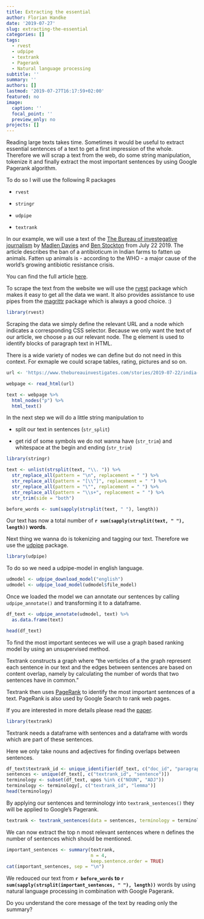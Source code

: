 ```yaml
---
title: Extracting the essential
author: Florian Handke
date: '2019-07-27'
slug: extracting-the-essential
categories: []
tags:
  - rvest
  - udpipe
  - textrank
  - Pagerank
  - Natural language processing
subtitle: ''
summary: ''
authors: []
lastmod: '2019-07-27T16:17:59+02:00'
featured: no
image:
  caption: ''
  focal_point: ''
  preview_only: no
projects: []
---
```


Reading large texts takes time. Sometimes it would be useful to extract essential sentences of a text to get a first impression of the whole. Therefore we will scrap a text from the web, do some string manipulation, tokenize it and finally extract the most important sentences by using Google Pagerank algorithm. 

To do so I will use the following R packages

 * `rvest`
 
 * `stringr`
 
 * `udpipe`
 
 * `textrank`
 
In our example, we will use a text of the [The Bureau of investegative journalism](https://www.thebureauinvestigates.com/) by [Madlen Davies](https://www.thebureauinvestigates.com/profile/madlendavies) and [Ben Stockton](https://www.thebureauinvestigates.com/profile/Benstockton) from July 22 2019. The article describes the ban of a antibioticum in Indian farms to fatten up animals. Fatten up animals is - according to the WHO - a major cause of the world's growing antibiotic resistance crisis.

You can find the full article [here](https://www.thebureauinvestigates.com/stories/2019-07-22/india-bans-use-of-last-hope-antibiotic-colistin-on-farms).

To scrape the text from the website we will use the [rvest](https://cran.r-project.org/web/packages/rvest/rvest.pdf) package which makes it easy to get all the data we want. It also provides assistance to use pipes from the [magrittr](https://magrittr.tidyverse.org/) package which is always a good choice. :)

```r
library(rvest)
```

Scraping the data we simply define the relevant URL and a node which indicates a corresponding CSS selector. Because we only want the text of our article, we choose `p` as our relevant node. The [p](https://html.com/tags/p/#ixzz5utCwr0gg) element is used to identify blocks of paragraph text in HTML.

There is a wide variety of nodes we can define but do not need in this context. For exmaple we could scrape tables, rating, pictures and so on. 

```r
url <- 'https://www.thebureauinvestigates.com/stories/2019-07-22/india-bans-use-of-last-hope-antibiotic-colistin-on-farms'

webpage <- read_html(url)

text <- webpage %>% 
  html_nodes("p") %>% 
  html_text() 
```

In the next step we will do a little string manipulation to

 * split our text in sentences (`str_split`)
 
 * get rid of some symbols we do not wanna have (`str_trim`) and whitespace at the begin and ending (`str_trim`)
 
 
```r
library(stringr)
```

```r
text <- unlist(strsplit(text, "\\. ")) %>% 
  str_replace_all(pattern = "\n", replacement = " ") %>%
  str_replace_all(pattern = "[\\^]", replacement = " ") %>%
  str_replace_all(pattern = "\"", replacement = " ") %>%
  str_replace_all(pattern = "\\s+", replacement = " ") %>%
  str_trim(side = "both") 
```


```r
before_words <- sum(sapply(strsplit(text, " "), length))
```

Our text has now a total number of **`r sum(sapply(strsplit(text, " "), length))` words**.

Next thing we wanna do is tokenizing and tagging our text. Therefore we use the [udpipe](https://cran.r-project.org/web/packages/udpipe/index.html) package.

```r
library(udpipe)
```

To do so we need a udpipe-model in english language.

```r
udmodel <- udpipe_download_model("english")
udmodel <- udpipe_load_model(udmodel$file_model)
```

Once we loaded the model we can annotate our sentences by calling `udpipe_annotate()` and transforming it to a dataframe.

```r
df_text <- udpipe_annotate(udmodel, text) %>% 
  as.data.frame(text)

head(df_text)
```

To find the most important senteces we will use a graph based ranking model by using an unsupervised method. 

Textrank constructs a graph where "the verticles of a the graph represent each sentence in our text and the edges between sentences are based on content overlap, namely by calculating the number of words that two sentences have in common."

Textrank then uses [PageRank](https://www.cs.princeton.edu/~chazelle/courses/BIB/pagerank.htm) to identify the most important sentences of a text. PageRank is also used by Google Search to rank web pages.

If you are interested in more details please read the [paper](https://web.eecs.umich.edu/~mihalcea/papers/mihalcea.emnlp04.pdf).

```r
library(textrank)
```

Textrank needs a dataframe with sentences and a dataframe with words which are part of these sentences.

Here we only take nouns and adjectives for finding overlaps between sentences.

```r
df_text$textrank_id <- unique_identifier(df_text, c("doc_id", "paragraph_id", "sentence_id"))
sentences <- unique(df_text[, c("textrank_id", "sentence")])
terminology <- subset(df_text, upos %in% c("NOUN", "ADJ"))
terminology <- terminology[, c("textrank_id", "lemma")]
head(terminology)
```

By applying our sentences and terminology into `textrank_sentences()` they will be applied to Google's Pagerank.

```r
textrank <- textrank_sentences(data = sentences, terminology = terminology)
```

We can now extract the top n most relevant sentences where n defines the number of sentences which should be mentioned.

```r
important_sentences <- summary(textrank, 
                               n = 4,
                               keep.sentence.order = TRUE)
cat(important_sentences, sep = "\n")
```

We redouced our text from **`r before_words` to `r sum(sapply(strsplit(important_sentences, " "), length))`** words by using natural language processing in combination with Google Pagerank. 

Do you understand the core message of the text by reading only the summary? 
